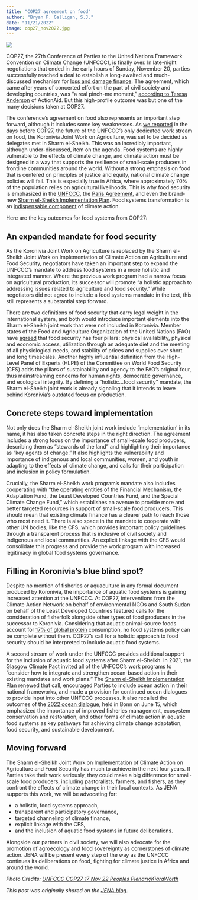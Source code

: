 ```yaml
---
title: "COP27 agreement on food"
author: "Bryan P. Galligan, S.J."
date: "11/21/2022"
image: cop27_nov2022.jpg
---
```


![](cop27_nov2022.jpg)

COP27, the 27th Conference of Parties to the United Nations Framework Convention on Climate Change (UNFCCC), is finally over. In late-night negotiations that ended in the early hours of Sunday, November 20, parties successfully reached a deal to establish a long-awaited and much-discussed mechanism for [loss and damage finance](https://www.bbc.com/news/science-environment-63677466). The agreement, which came after years of concerted effort on the part of civil society and developing countries, was “a real pinch-me moment,” [according to Teresa Anderson](https://actionaid.org/news/2022/actionaid-hails-loss-and-damage-fund-outcome-cop27-victory-people-living-front-lines) of ActionAid. But this high-profile outcome was but one of the many decisions taken at COP27.

The conference’s agreement on food also represents an important step forward, although it includes some key weaknesses. As [we reported](https://www.ej.jesuits.africa/cop27-perspective-the-future-of-food/) in the days before COP27, the future of the UNFCCC’s only dedicated work stream on food, the Koronivia Joint Work on Agriculture, was set to be decided as delegates met in Sharm el-Sheikh. This was an incredibly important, although under-discussed, item on the agenda. Food systems are highly vulnerable to the effects of climate change, and climate action must be designed in a way that supports the resilience of small-scale producers in frontline communities around the world. Without a strong emphasis on food that is centered on principles of justice and equity, national climate change policies will fail. This is especially true in Africa, where approximately 70% of the population relies on agricultural livelihoods. This is why food security is emphasized in the [UNFCCC](https://unfccc.int/files/essential_background/background_publications_htmlpdf/application/pdf/conveng.pdf), the [Paris Agreement](https://unfccc.int/process-and-meetings/the-paris-agreement/the-paris-agreement), and even the brand-new [Sharm el-Sheikh Implementation Plan](https://unfccc.int/documents/624444). Food systems transformation is an [indispensable component](https://wwf.panda.org/discover/our_focus/food_practice/food_climate_cop26/) of climate action.

Here are the key outcomes for food systems from COP27:

## An expanded mandate for food security

As the Koronivia Joint Work on Agriculture is replaced by the Sharm el-Sheikh Joint Work on Implementation of Climate Action on Agriculture and Food Security, negotiators have taken an important step to expand the UNFCCC’s mandate to address food systems in a more holistic and integrated manner. Where the previous work program had a narrow focus on agricultural production, its successor will promote “a holistic approach to addressing issues related to agriculture and food security.” While negotiators did not agree to include a food systems mandate in the text, this still represents a substantial step forward.

There are two definitions of food security that carry legal weight in the international system, and both would introduce important elements into the Sharm el-Sheikh joint work that were not included in Koronivia. Member states of the Food and Agriculture Organization of the United Nations (FAO) have [agreed](https://www.fao.org/publications/sofi/2022/en/) that food security has four pillars: physical availability, physical and economic access, utilization through an adequate diet and the meeting of all physiological needs, and stability of prices and supplies over short and long timescales. Another highly influential definition from the High-Level Panel of Experts (HLPE) of the Committee on World Food Security (CFS) adds the pillars of sustainability and agency to the FAO’s original four, thus mainstreaming concerns for human rights, democratic governance, and ecological integrity. By defining a “holistic…food security” mandate, the Sharm el-Sheikh joint work is already signaling that it intends to leave behind Koronivia’s outdated focus on production.

## Concrete steps toward implementation

Not only does the Sharm el-Sheikh joint work include ‘implementation’ in its name, it has also taken concrete steps in the right direction. The agreement includes a strong focus on the importance of small-scale food producers, describing them as “stewards of the land” and highlighting their importance as “key agents of change.” It also highlights the vulnerability and importance of indigenous and local communities, women, and youth in adapting to the effects of climate change, and calls for their participation and inclusion in policy formulation.

Crucially, the Sharm el-Sheikh work program’s mandate also includes cooperating with “the operating entities of the Financial Mechanism, the Adaptation Fund, the Least Developed Countries Fund, and the Special Climate Change Fund,” which establishes an avenue to provide more and better targeted resources in support of small-scale food producers. This should mean that existing climate finance has a clearer path to reach those who most need it. There is also space in the mandate to cooperate with other UN bodies, like the CFS, which provides important policy guidelines through a transparent process that is inclusive of civil society and indigenous and local communities. An explicit linkage with the CFS would consolidate this progress and provide the work program with increased legitimacy in global food systems governance.

## Filling in Koronivia’s blue blind spot?

Despite no mention of fisheries or aquaculture in any formal document produced by Koronivia, the importance of aquatic food systems is gaining increased attention at the UNFCCC. At COP27, interventions from the Climate Action Network on behalf of environmental NGOs and South Sudan on behalf of the Least Developed Countries featured calls for the consideration of fisherfolk alongside other types of food producers in the successor to Koronivia. Considering that aquatic animal-source foods account for [17% of global protein](https://www.fao.org/publications/sofia/2022/en/) consumption, no food systems policy can be complete without them. COP27’s call for a holistic approach to food security should be interpreted to include aquatic food systems.

A second stream of work under the UNFCCC provides additional support for the inclusion of aquatic food systems after Sharm el-Sheikh. In 2021, the [Glasgow Climate Pact](https://unfccc.int/sites/default/files/resource/cop26_auv_2f_cover_decision.pdf) invited all of the UNFCCC’s work programs to “consider how to integrate and strengthen ocean-based action in their existing mandates and work plans.” The [Sharm el-Sheikh Implementation Plan](https://unfccc.int/documents/624444) renewed that call, encouraged Parties to include ocean action in their national frameworks, and made a provision for continued ocean dialogues to provide input into other UNFCCC processes. It also recalled the outcomes of the [2022 ocean dialogue](https://unfccc.int/documents/615101), held in Bonn on June 15, which emphasized the importance of improved fisheries management, ecosystem conservation and restoration, and other forms of climate action in aquatic food systems as key pathways for achieving climate change adaptation, food security, and sustainable development.

## Moving forward

The Sharm el-Sheikh Joint Work on Implementation of Climate Action on Agriculture and Food Security has much to achieve in the next four years. If Parties take their work seriously, they could make a big difference for small-scale food producers, including pastoralists, farmers, and fishers, as they confront the effects of climate change in their local contexts. As JENA supports this work, we will be advocating for:

* a holistic, food systems approach,
* transparent and participatory governance,
* targeted channeling of climate finance,
* explicit linkage with the CFS,
* and the inclusion of aquatic food systems in future deliberations.

Alongside our partners in civil society, we will also advocate for the promotion of agroecology and food sovereignty as cornerstones of climate action. JENA will be present every step of the way as the UNFCCC continues its deliberations on food, fighting for climate justice in Africa and around the world.

*Photo Credits: [UNFCCC COP27 17 Nov 22 Peoples Plenary/KiaraWorth](https://www.flickr.com/photos/unfccc/52505281492)*

*This post was originally shared on the [JENA blog](https://www.ej.jesuits.africa/cop27-agreement-on-food/).*